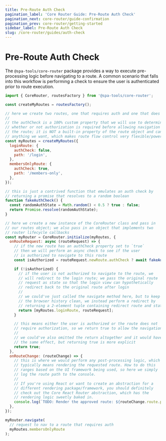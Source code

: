 ```yaml
---
title: Pre-Route Auth Check
pagination_label: 'Core Router Guide: Pre-Route Auth Check'
pagination_next: core-router/guide-confirmation
pagination_prev: core-router/getting-started
sidebar_label: Pre-Route Auth Check
slug: /core-router/guides/auth-check
---
```



<PackageCaption packageName='@spa-tools/core-router' />

# Pre-Route Auth Check

The `@spa-tools/core-router` package provides a way to execute pre-processing logic before navigating to a route. A common scenario that falls into this workflow is performing a check to ensure the user is authenticated prior to route execution.

```js
import { CoreRouter, routesFactory } from '@spa-tools/core-router';

const createMyRoutes = routesFactory();

// here we create two routes, one that requires auth and one that does not
//
// the authCheck is a 100% custom property that we will use to determine
// whether or not authorization is required before allowing navigation to
// the route; it is NOT a built-in property of the route object and can be
// anything we want, which makes route flow control very flexible/powerful
const myRoutes = createMyRoutes({
  loginRoute: {
    authCheck: false,
    path: '/login',
  },
  membersOnlyRoute: {
    authCheck: true,
    path: '/members-only',
  },
});

// this is just a contrived function that emulates an auth check by
// returning a promise that resolves to a random boolean
function fakeAuthCheck() {
  const randomAuthState = Math.random() < 0.5 ? true : false;
  return Promise.resolve(randomAuthState);
}

// here we create a new instance of the CoreRouter class and pass in
// our routes object; we also pass in an object that implements two
// router lifecycle callbacks
const myRouter = CoreRouter.initialize(myRoutes, {
  onRouteRequest: async (routeRequest) => {
    // if the new route has an authCheck property set to `true`
    // then we will perform an async check to see if the user
    // is authorized to navigate to this route
    const isAuthorized = routeRequest.newRoute.authCheck ? await fakeAuthCheck() : true;

    if (!isAuthorized) {
      // if the user is not authorized to navigate to the route, we
      // will redirect to the login route; we pass the original route
      // request as state so that the login view can hypothetically
      // redirect back to the original route after login
      //
      // we could've just called the navigate method here, but to keep
      // the browser history clean, we instead perform a redirect by
      // returning a 2-element tuple containing redirect route and state
      return [myRoutes.loginRoute, routeRequest];
    }

    // this means either the user is authorized or the route does not
    // require authorization, so we return true to allow the navigation
    //
    // we could've also omitted the return altogether and it would have
    // the same effect, but returning true is more explicit
    return true;
  },
  onRouteChange: (routeChange) => {
    // this is where we would perform any post-processing logic, which
    // typically means rendering the requested route. How to do this
    // ranges based on the UI framework being used, so here we simply
    // log the route path to the console.
    //
    // If you're using React or want to create an abstraction for a
    // different rendering package/framework, you should definitely
    // check out the Core React Router abstraction, which has the
    // rendering logic sweetly baked in.
    console.log(`TODO: Render the approved route: ${routeChange.route.path}`);
  },
});

myRouter.navigate(
  // request to nav to a route that requires auth
  myRoutes.membersOnlyRoute
);
```
